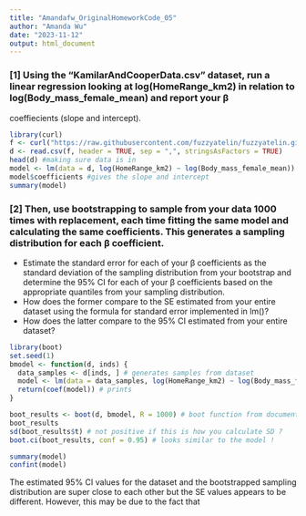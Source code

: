 ```yaml
---
title: "Amandafw_OriginalHomeworkCode_05"
author: "Amanda Wu"
date: "2023-11-12"
output: html_document
---
```


### [1] Using the “KamilarAndCooperData.csv” dataset, run a linear regression looking at log(HomeRange_km2) in relation to log(Body_mass_female_mean) and report your β
 coeffiecients (slope and intercept).
```r
library(curl)
f <- curl("https://raw.githubusercontent.com/fuzzyatelin/fuzzyatelin.github.io/master/AN588_Fall21/KamilarAndCooperData.csv") #loading data
d <- read.csv(f, header = TRUE, sep = ",", stringsAsFactors = TRUE) 
head(d) #making sure data is in 
model <- lm(data = d, log(HomeRange_km2) ~ log(Body_mass_female_mean)) #making the linear regression
model$coefficients #gives the slope and intercept 
summary(model)
```

### [2] Then, use bootstrapping to sample from your data 1000 times with replacement, each time fitting the same model and calculating the same coefficients. This generates a sampling distribution for each β coefficient.
  + Estimate the standard error for each of your β coefficients as the standard deviation of the sampling distribution from your bootstrap and determine the 95% CI for each of your β coefficients based on the appropriate quantiles from your sampling distribution.
  + How does the former compare to the SE estimated from your entire dataset using the formula for standard error implemented in lm()?
  + How does the latter compare to the 95% CI estimated from your entire dataset?
```r
library(boot)
set.seed(1) 
bmodel <- function(d, inds) {
  data_samples <- d[inds, ] # generates samples from dataset 
  model <- lm(data = data_samples, log(HomeRange_km2) ~ log(Body_mass_female_mean)) # same model
  return(coef(model)) # prints
}

boot_results <- boot(d, bmodel, R = 1000) # boot function from documentation 
boot_results
sd(boot_results$t) # not positive if this is how you calculate SD ?
boot.ci(boot_results, conf = 0.95) # looks similar to the model ! 
```

```r
summary(model) 
confint(model)
```

The estimated 95% CI values for the dataset and the bootstrapped sampling distribution are super close to each other but the SE values appears to be different. However, this may be due to the fact that 
